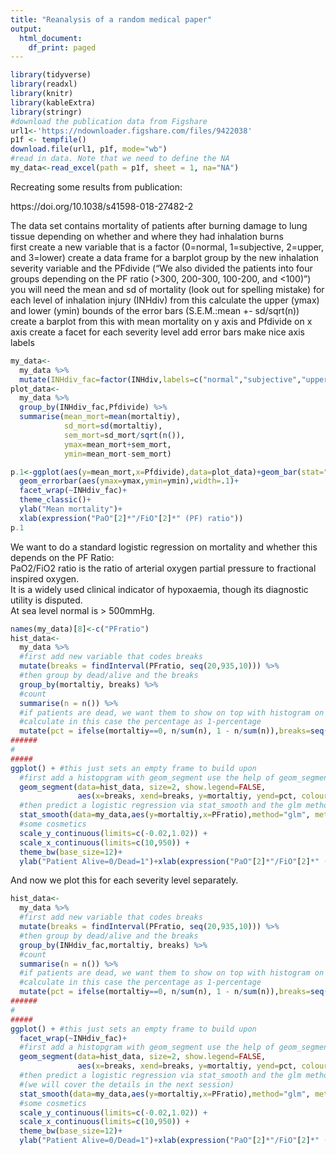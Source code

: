 ---
title: "Reanalysis of a random medical paper"
output:
  html_document:
    df_print: paged
---



```{r,echo=FALSE,message=FALSE}
library(tidyverse)
library(readxl)
library(knitr)
library(kableExtra)
library(stringr)
#download the publication data from Figshare
url1<-'https://ndownloader.figshare.com/files/9422038'  
p1f <- tempfile()
download.file(url1, p1f, mode="wb")
#read in data. Note that we need to define the NA
my_data<-read_excel(path = p1f, sheet = 1, na="NA")
```
Recreating some results from publication:  

https://doi.org/10.1038/s41598-018-27482-2  

The data set contains mortality of patients after burning damage to lung tissue depending on
whether and where they had inhalation burns  
first create a new variable that is a factor (0=normal, 1=subjective, 2=upper, and 3=lower)
create a data frame for a barplot
group by the new inhalation severity variable and the PFdivide
("We also divided the patients into four groups depending on the PF ratio (>300, 200-300, 100-200, and <100)")
you will need the mean and sd of mortality (look out for spelling mistake) for each level of inhalation injury (INHdiv)
from this calculate the upper (ymax) and lower (ymin) bounds of the error bars (S.E.M.:mean +- sd/sqrt(n))
create a barplot from this with mean mortality on y axis and Pfdivide on x axis
create a facet for each severity level
add error bars
make nice axis labels

```{r}
my_data<-
  my_data %>% 
  mutate(INHdiv_fac=factor(INHdiv,labels=c("normal","subjective","upper","lower"))) 
plot_data<-
  my_data %>% 
  group_by(INHdiv_fac,Pfdivide) %>% 
  summarise(mean_mort=mean(mortaltiy),
            sd_mort=sd(mortaltiy),
            sem_mort=sd_mort/sqrt(n()),
            ymax=mean_mort+sem_mort,
            ymin=mean_mort-sem_mort)

p.1<-ggplot(aes(y=mean_mort,x=Pfdivide),data=plot_data)+geom_bar(stat="identity")+
  geom_errorbar(aes(ymax=ymax,ymin=ymin),width=.1)+
  facet_wrap(~INHdiv_fac)+
  theme_classic()+
  ylab("Mean mortality")+
  xlab(expression("PaO"[2]*"/FiO"[2]*" (PF) ratio"))
p.1
```
  
We want to do a standard logistic regression on mortality and whether this depends on the PF Ratio:  
PaO2/FiO2 ratio is the ratio of arterial oxygen partial pressure to fractional inspired oxygen.  
It is a widely used clinical indicator of hypoxaemia, though its diagnostic utility is disputed.  
At sea level normal is > 500mmHg.  

```{r}

names(my_data)[8]<-c("PFratio")
hist_data<-
  my_data %>% 
  #first add new variable that codes breaks
  mutate(breaks = findInterval(PFratio, seq(20,935,10))) %>%
  #then group by dead/alive and the breaks
  group_by(mortaltiy, breaks) %>% 
  #count
  summarise(n = n()) %>%
  #if patients are dead, we want them to show on top with histogram on top so you need to 
  #calculate in this case the percentage as 1-percentage
  mutate(pct = ifelse(mortaltiy==0, n/sum(n), 1 - n/sum(n)),breaks=seq(20,935,10)[breaks]) 
######
#
#####
ggplot() + #this just sets an empty frame to build upon
  #first add a histopgram with geom_segment use the help of geom_segment
  geom_segment(data=hist_data, size=2, show.legend=FALSE,
               aes(x=breaks, xend=breaks, y=mortaltiy, yend=pct, colour=factor(mortaltiy)))+
  #then predict a logistic regression via stat_smooth and the glm method (we will cover the details in the next session)
  stat_smooth(data=my_data,aes(y=mortaltiy,x=PFratio),method="glm", method.args = list(family = "binomial"))+
  #some cosmetics 
  scale_y_continuous(limits=c(-0.02,1.02)) +
  scale_x_continuous(limits=c(10,950)) +
  theme_bw(base_size=12)+
  ylab("Patient Alive=0/Dead=1")+xlab(expression("PaO"[2]*"/FiO"[2]*" (PF) ratio"))
```
  
And now we plot this for each severity level separately.
```{r}
hist_data<-
  my_data %>% 
  #first add new variable that codes breaks
  mutate(breaks = findInterval(PFratio, seq(20,935,10))) %>%
  #then group by dead/alive and the breaks
  group_by(INHdiv_fac,mortaltiy, breaks) %>% 
  #count
  summarise(n = n()) %>%
  #if patients are dead, we want them to show on top with histogram on top so you need to 
  #calculate in this case the percentage as 1-percentage
  mutate(pct = ifelse(mortaltiy==0, n/sum(n), 1 - n/sum(n)),breaks=seq(20,935,10)[breaks]) 
######
#
#####
ggplot() + #this just sets an empty frame to build upon
  facet_wrap(~INHdiv_fac)+
  #first add a histopgram with geom_segment use the help of geom_segment
  geom_segment(data=hist_data, size=2, show.legend=FALSE,
               aes(x=breaks, xend=breaks, y=mortaltiy, yend=pct, colour=factor(mortaltiy)))+
  #then predict a logistic regression via stat_smooth and the glm method 
  #(we will cover the details in the next session)
  stat_smooth(data=my_data,aes(y=mortaltiy,x=PFratio),method="glm", method.args = list(family = "binomial"))+
  #some cosmetics 
  scale_y_continuous(limits=c(-0.02,1.02)) +
  scale_x_continuous(limits=c(10,950)) +
  theme_bw(base_size=12)+
  ylab("Patient Alive=0/Dead=1")+xlab(expression("PaO"[2]*"/FiO"[2]*" (PF) ratio"))


```

